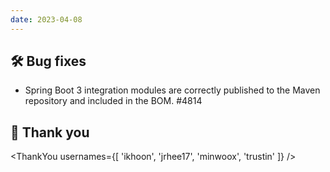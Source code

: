 ```yaml
---
date: 2023-04-08
---
```


## 🛠️ Bug fixes

- Spring Boot 3 integration modules are correctly published to the Maven repository and included in the BOM. #4814

## 🙇 Thank you

<ThankYou usernames={[
  'ikhoon',
  'jrhee17',
  'minwoox',
  'trustin'
]} />